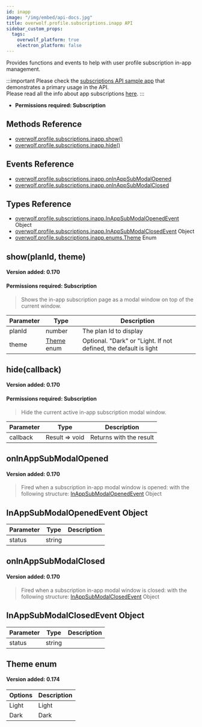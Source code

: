 ```yaml
---
id: inapp
image: "/img/embed/api-docs.jpg"
title: overwolf.profile.subscriptions.inapp API
sidebar_custom_props:
  tags:
    overwolf_platform: true
    electron_platform: false
---
```


Provides functions and events to help with user profile subscription in-app management.

:::important
Please check the [subscriptions API sample app](../subscriptions#sample-app) that demonstrates a primary usage in the API.  
Please read all the info about app subscriptions [here](/start/monetize-your-app/subscriptions).
:::

* **Permissions required: Subscription**

## Methods Reference

* [overwolf.profile.subscriptions.inapp.show()](#showplanid-theme)
* [overwolf.profile.subscriptions.inapp.hide()](#hidecallback)

## Events Reference

* [overwolf.profile.subscriptions.inapp.onInAppSubModalOpened](#oninappsubmodalopened)
* [overwolf.profile.subscriptions.inapp.onInAppSubModalClosed](#oninappsubmodalclosed)

## Types Reference

* [overwolf.profile.subscriptions.inapp.InAppSubModalOpenedEvent](#inappsubmodalopenedevent-object) Object
* [overwolf.profile.subscriptions.inapp.InAppSubModalClosedEvent](#inappsubmodalclosedevent-object) Object
* [overwolf.profile.subscriptions.inapp.enums.Theme](#theme-enum) Enum

## show(planId, theme)
#### Version added: 0.170
#### Permissions required: Subscription #####

> Shows the in-app subscription page as a modal window on top of the current window.

Parameter | Type                                   | Description                                                      |
----------| ---------------------------------------| ---------------------------------------------------------------- |
planId    | number                                 | The plan Id to display                                           |   
theme     | [Theme](#theme-enum) enum               | Optional. "Dark" or "Light. If not defined, the default is light |   


## hide(callback)
#### Version added: 0.170
#### Permissions required: Subscription #####

> Hide the current active in-app subscription modal window.

Parameter | Type                                   | Description                                                      |
----------| ---------------------------------------| ---------------------------------------------------------------- |
callback  | Result => void                         | Returns with the result                                          |   

## onInAppSubModalOpened
#### Version added: 0.170

> Fired when a subscription in-app modal window is opened: with the following structure: [InAppSubModalOpenedEvent](#inappsubmodalopenedevent-object) Object

## InAppSubModalOpenedEvent Object

Parameter       | Type                                           | Description     |
----------------| -----------------------------------------------|---------------- |
status          |  string                                        |                 | 


## onInAppSubModalClosed
#### Version added: 0.170

> Fired when a subscription in-app modal window is closed: with the following structure: [InAppSubModalClosedEvent](#inappsubmodalclosedevent-object) Object

## InAppSubModalClosedEvent Object

Parameter       | Type                                           | Description     |
----------------| -----------------------------------------------|---------------- |
status          |  string                                        |                 | 

## Theme enum

#### Version added: 0.174

| Options           | Description                                                     |
|-------------------| ----------------------------------------------------------------|
| Light             |  Light                                                          |
| Dark              |  Dark                                                           |